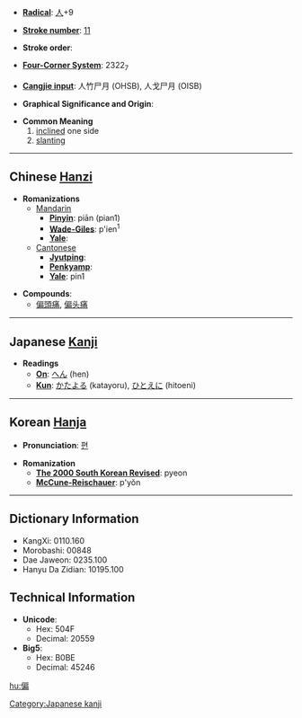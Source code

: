 * '''[[Wiktionary:Chinese radical index| Radical]]''': [[Wiktionary:Chinese radical index 人|人]]+9

* '''[[Wiktionary:Chinese total strokes index|Stroke number]]''': [[Wiktionary:Chinese total strokes index 11|11]]

* '''Stroke order''': 

* '''[[Wiktionary:Chinese four corner index|Four-Corner System]]''': 2322<sub>7</sub>

* '''[[Wiktionary:Chinese Cangjie index|Cangjie input]]''': 人竹尸月 (OHSB), 人戈尸月 (OISB)

* '''Graphical Significance and Origin''': 

* '''Common Meaning'''
*#[[inclined]] one side
*# [[slanting]]

----

== Chinese [[Hanzi]] ==

* '''Romanizations'''
** [[Mandarin]]
*** '''[[Pinyin]]''': piān (pian1)
*** '''[[Wade-Giles]]''': p'ien<sup>1</sup>
*** '''[[Yale]]''': 
**[[Cantonese]]
***'''[[Jyutping]]''':
***'''[[Penkyamp]]''': 
***'''[[Yale]]''': pin1

* '''Compounds''':
**[[偏頭痛]], [[偏头痛]]


----

== Japanese [[Kanji]] ==

* '''Readings'''
** '''[[On]]''': [[へん]] (hen)
** '''[[Kun]]''': [[かたよる]] (katayoru), [[ひとえに]] (hitoeni)


----

== Korean [[Hanja]] ==

* '''Pronunciation''': [[편]]

* '''Romanization'''
** '''[[The 2000 South Korean Revised Romanization|The 2000 South Korean Revised]]''': pyeon
** '''[[McCune-Reischauer]]''': p'yŏn

----

== Dictionary Information ==

* KangXi: 0110.160
* Morobashi: 00848
* Dae Jaweon: 0235.100
* Hanyu Da Zidian: 10195.100

== Technical Information ==

* '''Unicode''':
** Hex: 504F
** Decimal: 20559
* '''Big5''':
** Hex: B0BE
** Decimal: 45246

[[Category:Japanese kanji]]

[[hu:偏]]